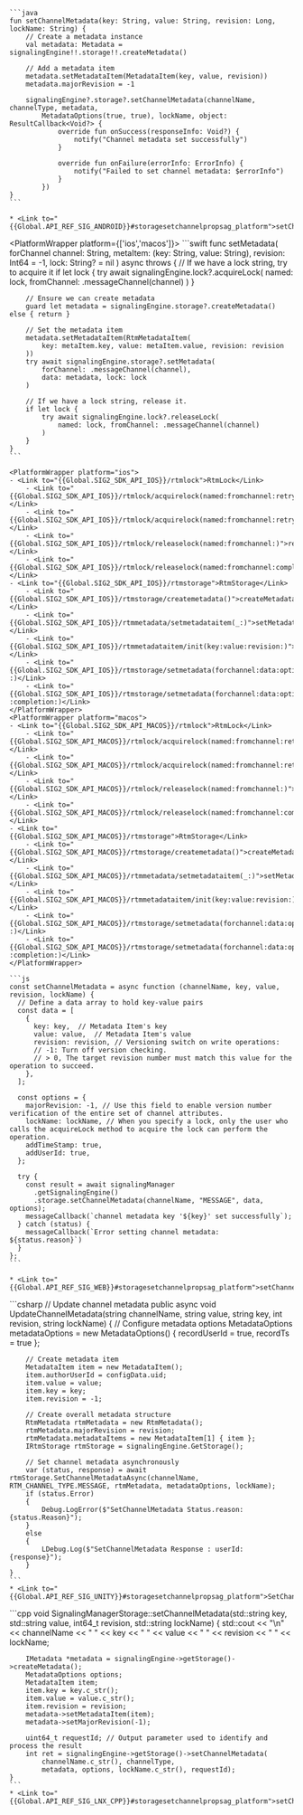 <PlatformWrapper platform='android'>

    ```java
    fun setChannelMetadata(key: String, value: String, revision: Long, lockName: String) {
        // Create a metadata instance
        val metadata: Metadata = signalingEngine!!.storage!!.createMetadata()

        // Add a metadata item
        metadata.setMetadataItem(MetadataItem(key, value, revision))
        metadata.majorRevision = -1

        signalingEngine?.storage?.setChannelMetadata(channelName, channelType, metadata,
            MetadataOptions(true, true), lockName, object: ResultCallback<Void?> {
                override fun onSuccess(responseInfo: Void?) {
                    notify("Channel metadata set successfully")
                }

                override fun onFailure(errorInfo: ErrorInfo) {
                    notify("Failed to set channel metadata: $errorInfo")
                }
            })
    }
    ```
    
    * <Link to="{{Global.API_REF_SIG_ANDROID}}#storagesetchannelpropsag_platform">setChannelMetadata</Link>

</PlatformWrapper>

<PlatformWrapper platform={['ios','macos']}>
    ```swift
    func setMetadata(
        forChannel channel: String,
        metaItem: (key: String, value: String), revision: Int64 = -1,
        lock: String? = nil
    ) async throws {
        // If we have a lock string, try to acquire it
        if let lock {
            try await signalingEngine.lock?.acquireLock(
                named: lock, fromChannel: .messageChannel(channel)
            )
        }

        // Ensure we can create metadata
        guard let metadata = signalingEngine.storage?.createMetadata() else { return }

        // Set the metadata item
        metadata.setMetadataItem(RtmMetadataItem(
            key: metaItem.key, value: metaItem.value, revision: revision
        ))
        try await signalingEngine.storage?.setMetadata(
            forChannel: .messageChannel(channel),
            data: metadata, lock: lock
        )

        // If we have a lock string, release it.
        if let lock {
            try await signalingEngine.lock?.releaseLock(
                named: lock, fromChannel: .messageChannel(channel)
            )
        }
    }
    ```

    <PlatformWrapper platform="ios">
    - <Link to="{{Global.SIG2_SDK_API_IOS}}/rtmlock">RtmLock</Link>
        - <Link to="{{Global.SIG2_SDK_API_IOS}}/rtmlock/acquirelock(named:fromchannel:retry:)">acquireLock(named:fromChannel:retry:)</Link>
        - <Link to="{{Global.SIG2_SDK_API_IOS}}/rtmlock/acquirelock(named:fromchannel:retry:completion:)">acquireLock(named:fromChannel:retry:completion:)</Link>
        - <Link to="{{Global.SIG2_SDK_API_IOS}}/rtmlock/releaselock(named:fromchannel:)">releaseLock(named:fromChannel:)</Link>
        - <Link to="{{Global.SIG2_SDK_API_IOS}}/rtmlock/releaselock(named:fromchannel:completion:)">releaseLock(named:fromChannel:completion:)</Link>
    - <Link to="{{Global.SIG2_SDK_API_IOS}}/rtmstorage">RtmStorage</Link>
        - <Link to="{{Global.SIG2_SDK_API_IOS}}/rtmstorage/createmetadata()">createMetadata()</Link>
        - <Link to="{{Global.SIG2_SDK_API_IOS}}/rtmmetadata/setmetadataitem(_:)">setMetadataItem(_:)</Link>
        - <Link to="{{Global.SIG2_SDK_API_IOS}}/rtmmetadataitem/init(key:value:revision:)">RtmMetadataItem(key:value:revision:)</Link>
        - <Link to="{{Global.SIG2_SDK_API_IOS}}/rtmstorage/setmetadata(forchannel:data:options:lock:)">setMetadata(forChannel:data:options:lock​:)</Link>
        - <Link to="{{Global.SIG2_SDK_API_IOS}}/rtmstorage/setmetadata(forchannel:data:options:lock:completion:)">setMetadata(forChannel:data:options:lock​:completion:)</Link>
    </PlatformWrapper>
    <PlatformWrapper platform="macos">
    - <Link to="{{Global.SIG2_SDK_API_MACOS}}/rtmlock">RtmLock</Link>
        - <Link to="{{Global.SIG2_SDK_API_MACOS}}/rtmlock/acquirelock(named:fromchannel:retry:)">acquireLock(named:fromChannel:retry:)</Link>
        - <Link to="{{Global.SIG2_SDK_API_MACOS}}/rtmlock/acquirelock(named:fromchannel:retry:completion:)">acquireLock(named:fromChannel:retry:completion:)</Link>
        - <Link to="{{Global.SIG2_SDK_API_MACOS}}/rtmlock/releaselock(named:fromchannel:)">releaseLock(named:fromChannel:)</Link>
        - <Link to="{{Global.SIG2_SDK_API_MACOS}}/rtmlock/releaselock(named:fromchannel:completion:)">releaseLock(named:fromChannel:completion:)</Link>
    - <Link to="{{Global.SIG2_SDK_API_MACOS}}/rtmstorage">RtmStorage</Link>
        - <Link to="{{Global.SIG2_SDK_API_MACOS}}/rtmstorage/createmetadata()">createMetadata()</Link>
        - <Link to="{{Global.SIG2_SDK_API_MACOS}}/rtmmetadata/setmetadataitem(_:)">setMetadataItem(_:)</Link>
        - <Link to="{{Global.SIG2_SDK_API_MACOS}}/rtmmetadataitem/init(key:value:revision:)">RtmMetadataItem(key:value:revision:)</Link>
        - <Link to="{{Global.SIG2_SDK_API_MACOS}}/rtmstorage/setmetadata(forchannel:data:options:lock:)">setMetadata(forChannel:data:options:lock​:)</Link>
        - <Link to="{{Global.SIG2_SDK_API_MACOS}}/rtmstorage/setmetadata(forchannel:data:options:lock:completion:)">setMetadata(forChannel:data:options:lock​:completion:)</Link>
    </PlatformWrapper>
</PlatformWrapper>

<PlatformWrapper platform = 'web'>

    ```js
    const setChannelMetadata = async function (channelName, key, value, revision, lockName) {
      // Define a data array to hold key-value pairs
      const data = [
        {
          key: key,  // Metadata Item's key
          value: value,  // Metadata Item's value
          revision: revision, // Versioning switch on write operations:
          // -1: Turn off version checking.
          // > 0, The target revision number must match this value for the operation to succeed.
        },
      ];

      const options = {
        majorRevision: -1, // Use this field to enable version number verification of the entire set of channel attributes.
        lockName: lockName, // When you specify a lock, only the user who calls the acquireLock method to acquire the lock can perform the operation.
        addTimeStamp: true,
        addUserId: true,
      };

      try {
        const result = await signalingManager
          .getSignalingEngine()
          .storage.setChannelMetadata(channelName, "MESSAGE", data, options);
        messageCallback(`channel metadata key '${key}' set successfully`);
      } catch (status) {
        messageCallback(`Error setting channel metadata: ${status.reason}`)
      }
    };
    ```

    * <Link to="{{Global.API_REF_SIG_WEB}}#storagesetchannelpropsag_platform">setChannelMetadata</Link>
</PlatformWrapper>
<PlatformWrapper platform = 'unity'>
    ```csharp
    // Update channel metadata
    public async void UpdateChannelMetadata(string channelName, string value, string key, int revision, string lockName)
    {
        // Configure metadata options
        MetadataOptions metadataOptions = new MetadataOptions()
        {
            recordUserId = true,
            recordTs = true
        };

        // Create metadata item
        MetadataItem item = new MetadataItem();
        item.authorUserId = configData.uid;
        item.value = value;
        item.key = key;
        item.revision = -1;

        // Create overall metadata structure
        RtmMetadata rtmMetadata = new RtmMetadata();
        rtmMetadata.majorRevision = revision;
        rtmMetadata.metadataItems = new MetadataItem[1] { item };
        IRtmStorage rtmStorage = signalingEngine.GetStorage();

        // Set channel metadata asynchronously
        var (status, response) = await rtmStorage.SetChannelMetadataAsync(channelName, RTM_CHANNEL_TYPE.MESSAGE, rtmMetadata, metadataOptions, lockName);
        if (status.Error)
        {
            Debug.LogError($"SetChannelMetadata Status.reason:{status.Reason}");
        }
        else
        {
            LDebug.Log($"SetChannelMetadata Response : userId:{response}");
        }
    }
    ```
    * <Link to="{{Global.API_REF_SIG_UNITY}}#storagesetchannelpropsag_platform">SetChannelMetadataAsync</Link>

</PlatformWrapper>
<PlatformWrapper platform='linux-cpp'>
    ```cpp
    void SignalingManagerStorage::setChannelMetadata(std::string key, std::string value, int64_t revision, std::string lockName)
    {
        std::cout << "\n"
              << channelName << " " << key << " " << value << " "
              << revision << " " << lockName;
        
        IMetadata *metadata = signalingEngine->getStorage()->createMetadata();
        MetadataOptions options;
        MetadataItem item;
        item.key = key.c_str();
        item.value = value.c_str();
        item.revision = revision;
        metadata->setMetadataItem(item);
        metadata->setMajorRevision(-1);
        
        uint64_t requestId; // Output parameter used to identify and process the result
        int ret = signalingEngine->getStorage()->setChannelMetadata(
            channelName.c_str(), channelType,
            metadata, options, lockName.c_str(), requestId);
    }
    ```
    * <Link to="{{Global.API_REF_SIG_LNX_CPP}}#storagesetchannelpropsag_platform">setChannelMetadata</Link>

</PlatformWrapper>

